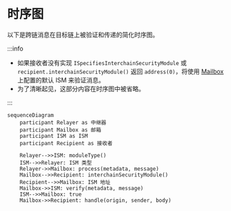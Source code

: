 # 时序图

以下是跨链消息在目标链上被验证和传递的简化时序图。

:::info

- 如果接收者没有实现 `ISpecifiesInterchainSecurityModule` 或 `recipient.interchainSecurityModule()` 返回 `address(0)`，将使用 [Mailbox](../mailbox.mdx) 上配置的默认 ISM 来验证消息。
- 为了清晰起见，这部分内容在时序图中被省略。

:::

```mermaid
sequenceDiagram
    participant Relayer as 中继器
    participant Mailbox as 邮箱
    participant ISM as ISM
    participant Recipient as 接收者

    Relayer-->>ISM: moduleType()
    ISM-->>Relayer: ISM 类型
    Relayer->>Mailbox: process(metadata, message)
    Mailbox-->>Recipient: interchainSecurityModule()
    Recipient-->>Mailbox: ISM 地址
    Mailbox->>ISM: verify(metadata, message)
    ISM-->>Mailbox: true
    Mailbox->>Recipient: handle(origin, sender, body)
```
